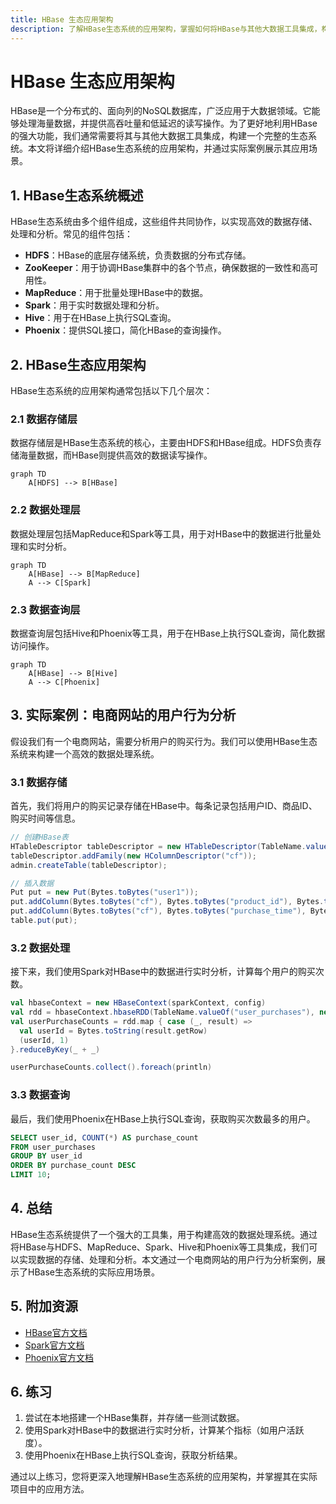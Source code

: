```yaml
---
title: HBase 生态应用架构
description: 了解HBase生态系统的应用架构，掌握如何将HBase与其他大数据工具集成，构建高效的数据处理系统。
---
```


# HBase 生态应用架构

HBase是一个分布式的、面向列的NoSQL数据库，广泛应用于大数据领域。它能够处理海量数据，并提供高吞吐量和低延迟的读写操作。为了更好地利用HBase的强大功能，我们通常需要将其与其他大数据工具集成，构建一个完整的生态系统。本文将详细介绍HBase生态系统的应用架构，并通过实际案例展示其应用场景。

## 1. HBase生态系统概述

HBase生态系统由多个组件组成，这些组件共同协作，以实现高效的数据存储、处理和分析。常见的组件包括：

- **HDFS**：HBase的底层存储系统，负责数据的分布式存储。
- **ZooKeeper**：用于协调HBase集群中的各个节点，确保数据的一致性和高可用性。
- **MapReduce**：用于批量处理HBase中的数据。
- **Spark**：用于实时数据处理和分析。
- **Hive**：用于在HBase上执行SQL查询。
- **Phoenix**：提供SQL接口，简化HBase的查询操作。

## 2. HBase生态应用架构

HBase生态系统的应用架构通常包括以下几个层次：

### 2.1 数据存储层

数据存储层是HBase生态系统的核心，主要由HDFS和HBase组成。HDFS负责存储海量数据，而HBase则提供高效的数据读写操作。

```mermaid
graph TD
    A[HDFS] --> B[HBase]
```

### 2.2 数据处理层

数据处理层包括MapReduce和Spark等工具，用于对HBase中的数据进行批量处理和实时分析。

```mermaid
graph TD
    A[HBase] --> B[MapReduce]
    A --> C[Spark]
```

### 2.3 数据查询层

数据查询层包括Hive和Phoenix等工具，用于在HBase上执行SQL查询，简化数据访问操作。

```mermaid
graph TD
    A[HBase] --> B[Hive]
    A --> C[Phoenix]
```

## 3. 实际案例：电商网站的用户行为分析

假设我们有一个电商网站，需要分析用户的购买行为。我们可以使用HBase生态系统来构建一个高效的数据处理系统。

### 3.1 数据存储

首先，我们将用户的购买记录存储在HBase中。每条记录包括用户ID、商品ID、购买时间等信息。

```java
// 创建HBase表
HTableDescriptor tableDescriptor = new HTableDescriptor(TableName.valueOf("user_purchases"));
tableDescriptor.addFamily(new HColumnDescriptor("cf"));
admin.createTable(tableDescriptor);

// 插入数据
Put put = new Put(Bytes.toBytes("user1"));
put.addColumn(Bytes.toBytes("cf"), Bytes.toBytes("product_id"), Bytes.toBytes("123"));
put.addColumn(Bytes.toBytes("cf"), Bytes.toBytes("purchase_time"), Bytes.toBytes("2023-10-01 12:00:00"));
table.put(put);
```

### 3.2 数据处理

接下来，我们使用Spark对HBase中的数据进行实时分析，计算每个用户的购买次数。

```scala
val hbaseContext = new HBaseContext(sparkContext, config)
val rdd = hbaseContext.hbaseRDD(TableName.valueOf("user_purchases"), new Scan())
val userPurchaseCounts = rdd.map { case (_, result) =>
  val userId = Bytes.toString(result.getRow)
  (userId, 1)
}.reduceByKey(_ + _)

userPurchaseCounts.collect().foreach(println)
```

### 3.3 数据查询

最后，我们使用Phoenix在HBase上执行SQL查询，获取购买次数最多的用户。

```sql
SELECT user_id, COUNT(*) AS purchase_count
FROM user_purchases
GROUP BY user_id
ORDER BY purchase_count DESC
LIMIT 10;
```

## 4. 总结

HBase生态系统提供了一个强大的工具集，用于构建高效的数据处理系统。通过将HBase与HDFS、MapReduce、Spark、Hive和Phoenix等工具集成，我们可以实现数据的存储、处理和分析。本文通过一个电商网站的用户行为分析案例，展示了HBase生态系统的实际应用场景。

## 5. 附加资源

- [HBase官方文档](https://hbase.apache.org/)
- [Spark官方文档](https://spark.apache.org/)
- [Phoenix官方文档](https://phoenix.apache.org/)

## 6. 练习

1. 尝试在本地搭建一个HBase集群，并存储一些测试数据。
2. 使用Spark对HBase中的数据进行实时分析，计算某个指标（如用户活跃度）。
3. 使用Phoenix在HBase上执行SQL查询，获取分析结果。

通过以上练习，您将更深入地理解HBase生态系统的应用架构，并掌握其在实际项目中的应用方法。